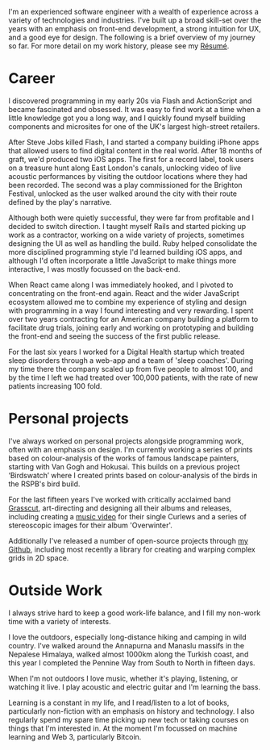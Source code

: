 I'm an experienced software engineer with a wealth of experience across a variety of technologies and industries. I've built up a broad skill-set over the years with an emphasis on front-end development, a strong intuition for UX, and a good eye for design. The following is a brief overview of my journey so far. For more detail on my work history, please see my [Résumé](/pdf/Pedr-Browne-résumé.v2.pdf).

# Career

I discovered programming in my early 20s via Flash and ActionScript and became fascinated and obsessed. It was easy to find work at a time when a little knowledge got you a long way, and I quickly found myself building components and microsites for one of the UK's largest high-street retailers.

After Steve Jobs killed Flash, I and started a company building iPhone apps that allowed users to find digital content in the real world. After 18 months of graft, we'd produced two iOS apps. The first for a record label, took users on a treasure hunt along East London's canals, unlocking video of live acoustic performances by visiting the outdoor locations where they had been recorded. The second was a play commissioned for the Brighton Festival, unlocked as the user walked around the city with their route defined by the play's narrative.

Although both were quietly successful, they were far from profitable and I decided to switch direction. I taught myself Rails and started picking up work as a contractor, working on a wide variety of projects, sometimes designing the UI as well as handling the build. Ruby helped consolidate the more disciplined programming style I'd learned building iOS apps, and although I'd often incorporate a little JavaScript to make things more interactive, I was mostly focussed on the back-end.

When React came along I was immediately hooked, and I pivoted to concentrating on the front-end again. React and the wider JavaScript ecosystem allowed me to combine my experience of styling and design with programming in a way I found interesting and very rewarding. I spent over two years contracting for an American company building a platform to facilitate drug trials, joining early and working on prototyping and building the front-end and seeing the success of the first public release.

For the last six years I worked for a Digital Health startup which treated sleep disorders through a web-app and a team of 'sleep coaches'. During my time there the company scaled up from five people to almost 100, and by the time I left we had treated over 100,000 patients, with the rate of new patients increasing 100 fold.

# Personal projects

I've always worked on personal projects alongside programming work, often with an emphasis on design. I'm currently working a series of prints based on colour-analysis of the works of famous landscape painters, starting with Van Gogh and Hokusai. This builds on a previous project ‘Birdswatch’ where I created prints based on colour-analysis of the birds in the RSPB's bird build.

For the last fifteen years I've worked with critically acclaimed band [Grasscut](https://grasscutmusic.com/), art-directing and designing all their albums and releases, including creating a [music video](https://www.youtube.com/watch?v=OvUF7AUDTCw) for their single Curlews and a series of stereoscopic images for their album 'Overwinter'.

Additionally I've released a number of open-source projects through [my Github](https://github.com/Undistraction/undistraction-com), including most recently a library for creating and warping complex grids in 2D space.

# Outside Work

I always strive hard to keep a good work-life balance, and I fill my non-work time with a variety of interests.

I love the outdoors, especially long-distance hiking and camping in wild country. I've walked around the Annapurna and Manaslu massifs in the Nepalese Himalaya, walked almost 1000km along the Turkish coast, and this year I completed the Pennine Way from South to North in fifteen days.

When I'm not outdoors I love music, whether it's playing, listening, or watching it live. I play acoustic and electric guitar and I'm learning the bass.

Learning is a constant in my life, and I read/listen to a lot of books, particularly non-fiction with an emphasis on history and technology. I also regularly spend my spare time picking up new tech or taking courses on things that I'm interested in. At the moment I'm focussed on machine learning and Web 3, particularly Bitcoin.
